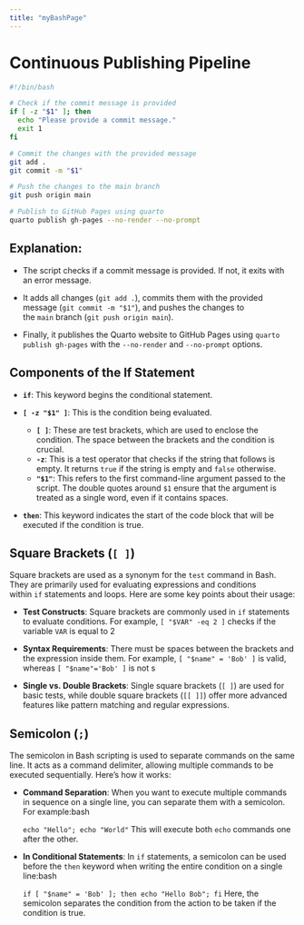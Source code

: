 ```yaml
---
title: "myBashPage"
---
```


# Continuous Publishing Pipeline

```bash
#!/bin/bash

# Check if the commit message is provided
if [ -z "$1" ]; then
  echo "Please provide a commit message."
  exit 1
fi

# Commit the changes with the provided message
git add .
git commit -m "$1"

# Push the changes to the main branch
git push origin main

# Publish to GitHub Pages using quarto
quarto publish gh-pages --no-render --no-prompt
```

## Explanation:

- The script checks if a commit message is provided. If not, it exits with an error message.

- It adds all changes (`git add .`), commits them with the provided message (`git commit -m "$1"`), and pushes the changes to the `main` branch (`git push origin main`).

- Finally, it publishes the Quarto website to GitHub Pages using `quarto publish gh-pages` with the `--no-render` and `--no-prompt` options.

## Components of the If Statement

- **`if`**: This keyword begins the conditional statement.

- **`[ -z "$1" ]`**: This is the condition being evaluated.
  
  - **`[ ]`**: These are test brackets, which are used to enclose the condition. The space between the brackets and the condition is crucial.
  - **`-z`**: This is a test operator that checks if the string that follows is empty. It returns `true` if the string is empty and `false` otherwise.
  - **`"$1"`**: This refers to the first command-line argument passed to the script. The double quotes around `$1` ensure that the argument is treated as a single word, even if it contains spaces.

- **`then`**: This keyword indicates the start of the code block that will be executed if the condition is true.

## Square Brackets (`[ ]`)

Square brackets are used as a synonym for the `test` command in Bash. They are primarily used for evaluating expressions and conditions within `if` statements and loops. Here are some key points about their usage:

- **Test Constructs**: Square brackets are commonly used in `if` statements to evaluate conditions. For example, `[ "$VAR" -eq 2 ]` checks if the variable `VAR` is equal to 2

- **Syntax Requirements**: There must be spaces between the brackets and the expression inside them. For example, `[ "$name" = 'Bob' ]` is valid, whereas `[ "$name"='Bob' ]` is not s

- **Single vs. Double Brackets**: Single square brackets (`[ ]`) are used for basic tests, while double square brackets (`[[ ]]`) offer more advanced features like pattern matching and regular expressions.

## Semicolon (`;`)

The semicolon in Bash scripting is used to separate commands on the same line. It acts as a command delimiter, allowing multiple commands to be executed sequentially. Here’s how it works:

- **Command Separation**: When you want to execute multiple commands in sequence on a single line, you can separate them with a semicolon. For example:bash
  
  `echo "Hello"; echo "World"`
  This will execute both `echo` commands one after the other.

- **In Conditional Statements**: In `if` statements, a semicolon can be used before the `then` keyword when writing the entire condition on a single line:bash
  
  `if [ "$name" = 'Bob' ]; then echo "Hello Bob"; fi`
  Here, the semicolon separates the condition from the action to be taken if the condition is true.